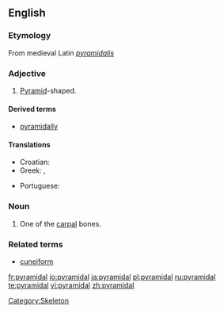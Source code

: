 ==English==

===Etymology===
From medieval Latin ''[[pyramidalis]]''

===Adjective===
{{en-adj|-}}

# {{geometry}} [[pyramid|Pyramid]]-shaped.

====Derived terms====
*[[pyramidally]]

====Translations====
{{trans-top|pyramid-shaped}}
* Croatian: {{t|hr|piramidalan|alt=pȉramidālan}}
* Greek: {{t|el|πυραμοειδής|m|f|tr=piramo'iδís|sc=Grek}},  {{t|el|πυραμιδικός|m|tr=piramiδikós|sc=Grek}}
{{trans-mid}}
* Portuguese: {{t|pt|piramidal}}
{{trans-bottom}}

===Noun===
{{en-noun}}

# {{anatomy}} One of the [[carpal]] bones.

===Related terms===
*[[cuneiform]]

[[Category:Skeleton]]

[[fr:pyramidal]]
[[io:pyramidal]]
[[ja:pyramidal]]
[[pl:pyramidal]]
[[ru:pyramidal]]
[[te:pyramidal]]
[[vi:pyramidal]]
[[zh:pyramidal]]